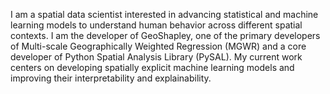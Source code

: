 I am a spatial data scientist interested in advancing statistical and machine learning models to understand human behavior across different spatial contexts. I am the developer of GeoShapley, one of the primary developers of Multi-scale Geographically Weighted Regression (MGWR) and a core developer of Python Spatial Analysis Library (PySAL). My current work centers on developing spatially explicit machine learning models and improving their interpretability and explainability.
